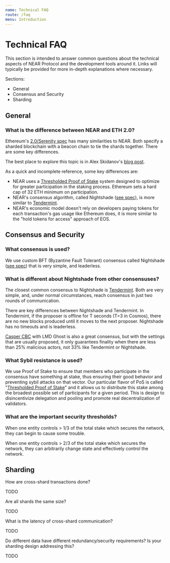 ```yaml
---
name: Technical FAQ
route: /faq
menu: Introduction
---
```


# Technical FAQ

This section is intended to answer common questions about the technical aspects of NEAR Protocol and the development tools around it.  Links will typically be provided for more in-depth explanations where necessary.

Sections:

* General
* Consensus and Security
* Sharding


## General

### What is the difference between NEAR and ETH 2.0?

Ethereum's [2.0/Serenity spec](https://github.com/ethereum/eth2.0-specs) has many similarities to NEAR.  Both specify a sharded blockchain with a beacon chain to tie the shards together.  There are some key differences.

The best place to explore this topic is in Alex Skidanov's [blog post](https://medium.com/nearprotocol/why-doesnt-near-just-replicate-ethereum-serenity-design-3e2cfa2f960c).

As a quick and incomplete reference, some key differences are:

* NEAR uses a [Thresholded Proof of Stake](https://medium.com/nearprotocol/thresholded-proof-of-stake-67b74e616a92) system designed to optimize for greater participation in the staking process.  Ethereum sets a hard cap of 32 ETH minimum on participation.
* NEAR's consensus algorithm, called Nightshade ([see spec](https://www.overleaf.com/read/qnmdxkvyrhrm)), is more similar to [Tendermint](https://tendermint.com/).
* NEAR's economic model doesn't rely on developers paying tokens for each transaction's gas usage like Ethereum does, it is more similar to the "hold tokens for access" approach of EOS.


## Consensus and Security

### What consensus is used?

We use custom BFT (Byzantine Fault Tolerant) consensus called Nightshade ([see spec](https://www.overleaf.com/read/qnmdxkvyrhrm)) that is very simple, and leaderless.

### What is different about Nightshade from other consensuses?

The closest common consensus to Nightshade is [Tendermint](http://www.tendermint.com). Both are very simple, and, under normal circumstances, reach consensus in just two rounds of communication.

There are key differences between Nightshade and Tendermint.  In Tendermint, if the proposer is offline for T seconds (T=3 in Cosmos), there are no new blocks produced until it moves to the next proposer. Nightshade has no timeouts and is leaderless.

[Casper CBC](https://github.com/ethereum/cbc-casper) with LMD Ghost is also a great consensus, but with the settings that are usually proposed, it only guarantees finality when there are less than 25% malicious actors, not 33% like Tendermint or Nightshade.


### What Sybil resistance is used?

We use Proof of Stake to ensure that members who participate in the consensus have something at stake, thus ensuring their good behavior and preventing sybil attacks on that vector.  Our particular flavor of PoS is called "[Thresholded Proof of Stake](https://medium.com/nearprotocol/thresholded-proof-of-stake-67b74e616a92)" and it allows us to distribute this stake among the broadest possible set of participants for a given period. This is design to disincentivize delegation and pooling and promote real decentralization of validators.

### What are the important security thresholds?

When one entity controls > 1/3 of the total stake which secures the network, they can begin to cause some trouble.

When one entity controls > 2/3 of the total stake which secures the network, they can arbitrarily change state and effectively control the network.



## Sharding


How are cross-shard transactions done?

TODO

Are all shards the same size?

TODO

What is the latency of cross-shard communication?

TODO

Do different data have different redundancy/security requirements? Is your sharding design addressing this?

TODO
